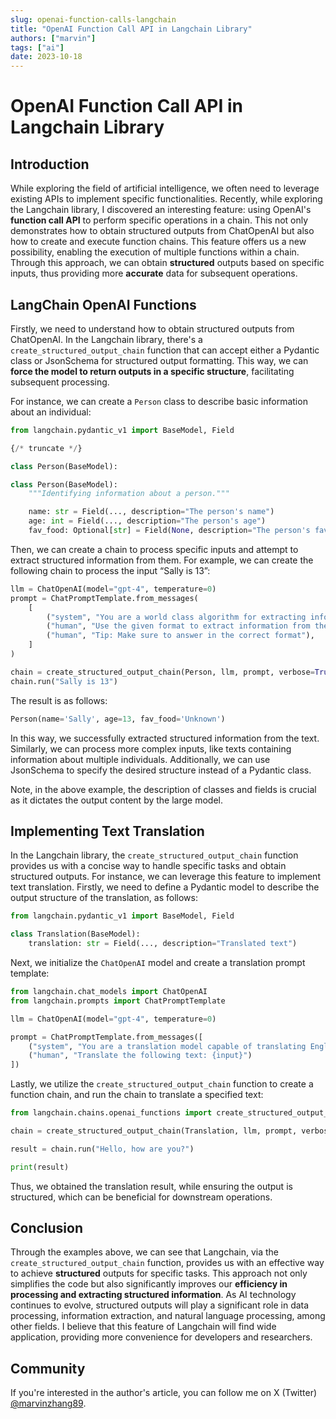 ```yaml
---
slug: openai-function-calls-langchain
title: "OpenAI Function Call API in Langchain Library"
authors: ["marvin"]
tags: ["ai"]
date: 2023-10-18
---
```




# OpenAI Function Call API in Langchain Library

## Introduction

While exploring the field of artificial intelligence, we often need to leverage existing APIs to implement specific functionalities. Recently, while exploring the Langchain library, I discovered an interesting feature: using OpenAI's **function call API** to perform specific operations in a chain. This not only demonstrates how to obtain structured outputs from ChatOpenAI but also how to create and execute function chains. This feature offers us a new possibility, enabling the execution of multiple functions within a chain. Through this approach, we can obtain **structured** outputs based on specific inputs, thus providing more **accurate** data for subsequent operations.

## LangChain OpenAI Functions

Firstly, we need to understand how to obtain structured outputs from ChatOpenAI. In the Langchain library, there's a `create_structured_output_chain` function that can accept either a Pydantic class or JsonSchema for structured output formatting. This way, we can **force the model to return outputs in a specific structure**, facilitating subsequent processing.

For instance, we can create a `Person` class to describe basic information about an individual:

```python
from langchain.pydantic_v1 import BaseModel, Field

{/* truncate */}

class Person(BaseModel):

class Person(BaseModel):  
    """Identifying information about a person."""  

    name: str = Field(..., description="The person's name")  
    age: int = Field(..., description="The person's age")  
    fav_food: Optional[str] = Field(None, description="The person's favorite food")  
```

Then, we can create a chain to process specific inputs and attempt to extract structured information from them. For example, we can create the following chain to process the input “Sally is 13”:

```python
llm = ChatOpenAI(model="gpt-4", temperature=0)  
prompt = ChatPromptTemplate.from_messages(  
    [  
        ("system", "You are a world class algorithm for extracting information in structured formats."),  
        ("human", "Use the given format to extract information from the following input: {input}"),  
        ("human", "Tip: Make sure to answer in the correct format"),  
    ]  
)  

chain = create_structured_output_chain(Person, llm, prompt, verbose=True)  
chain.run("Sally is 13")  
```

The result is as follows:

```python
Person(name='Sally', age=13, fav_food='Unknown')  
```

In this way, we successfully extracted structured information from the text. Similarly, we can process more complex inputs, like texts containing information about multiple individuals. Additionally, we can use JsonSchema to specify the desired structure instead of a Pydantic class.

Note, in the above example, the description of classes and fields is crucial as it dictates the output content by the large model.

## Implementing Text Translation

In the Langchain library, the `create_structured_output_chain` function provides us with a concise way to handle specific tasks and obtain structured outputs. For instance, we can leverage this feature to implement text translation. Firstly, we need to define a Pydantic model to describe the output structure of the translation, as follows:

```python
from langchain.pydantic_v1 import BaseModel, Field

class Translation(BaseModel):
    translation: str = Field(..., description="Translated text")
```

Next, we initialize the `ChatOpenAI` model and create a translation prompt template:

```python
from langchain.chat_models import ChatOpenAI
from langchain.prompts import ChatPromptTemplate

llm = ChatOpenAI(model="gpt-4", temperature=0)

prompt = ChatPromptTemplate.from_messages([
    ("system", "You are a translation model capable of translating English text to Chinese."),
    ("human", "Translate the following text: {input}")
])
```

Lastly, we utilize the `create_structured_output_chain` function to create a function chain, and run the chain to translate a specified text:

```python
from langchain.chains.openai_functions import create_structured_output_chain

chain = create_structured_output_chain(Translation, llm, prompt, verbose=True)

result = chain.run("Hello, how are you?")

print(result)
```

Thus, we obtained the translation result, while ensuring the output is structured, which can be beneficial for downstream operations.

## Conclusion

Through the examples above, we can see that Langchain, via the `create_structured_output_chain` function, provides us with an effective way to achieve **structured** outputs for specific tasks. This approach not only simplifies the code but also significantly improves our **efficiency in processing and extracting structured information**. As AI technology continues to evolve, structured outputs will play a significant role in data processing, information extraction, and natural language processing, among other fields. I believe that this feature of Langchain will find wide application, providing more convenience for developers and researchers.

## Community

If you're interested in the author's article, you can follow me on X (Twitter) [@marvinzhang89](https://twitter.com/marvinzhang89).